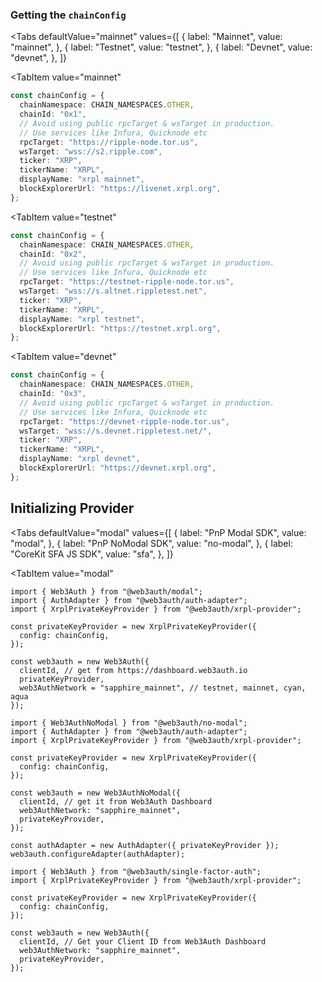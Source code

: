 
### Getting the `chainConfig`

<Tabs
 defaultValue="mainnet"
  values={[
    { label: "Mainnet", value: "mainnet", },
    { label: "Testnet", value: "testnet", },
    { label: "Devnet", value: "devnet", },
  ]}
>
<TabItem
  value="mainnet"
>

```typescript
const chainConfig = {
  chainNamespace: CHAIN_NAMESPACES.OTHER,
  chainId: "0x1",
  // Avoid using public rpcTarget & wsTarget in production.
  // Use services like Infura, Quicknode etc
  rpcTarget: "https://ripple-node.tor.us",
  wsTarget: "wss://s2.ripple.com",
  ticker: "XRP",
  tickerName: "XRPL",
  displayName: "xrpl mainnet",
  blockExplorerUrl: "https://livenet.xrpl.org",
};
```

</TabItem>

<TabItem
  value="testnet"
>

```typescript
const chainConfig = {
  chainNamespace: CHAIN_NAMESPACES.OTHER,
  chainId: "0x2",
  // Avoid using public rpcTarget & wsTarget in production.
  // Use services like Infura, Quicknode etc
  rpcTarget: "https://testnet-ripple-node.tor.us",
  wsTarget: "wss://s.altnet.rippletest.net",
  ticker: "XRP",
  tickerName: "XRPL",
  displayName: "xrpl testnet",
  blockExplorerUrl: "https://testnet.xrpl.org",
};
```

</TabItem>

<TabItem
  value="devnet"
>

```typescript
const chainConfig = {
  chainNamespace: CHAIN_NAMESPACES.OTHER,
  chainId: "0x3",
  // Avoid using public rpcTarget & wsTarget in production.
  // Use services like Infura, Quicknode etc
  rpcTarget: "https://devnet-ripple-node.tor.us",
  wsTarget: "wss://s.devnet.rippletest.net/",
  ticker: "XRP",
  tickerName: "XRPL",
  displayName: "xrpl devnet",
  blockExplorerUrl: "https://devnet.xrpl.org",
};
```

</TabItem>
</Tabs>

## Initializing Provider

<Tabs
  defaultValue="modal"
  values={[
    { label: "PnP Modal SDK", value: "modal", },
    { label: "PnP NoModal SDK", value: "no-modal", },
    { label: "CoreKit SFA JS SDK", value: "sfa", },
  ]}
>
<TabItem
  value="modal"
>

```tsx
import { Web3Auth } from "@web3auth/modal";
import { AuthAdapter } from "@web3auth/auth-adapter";
import { XrplPrivateKeyProvider } from "@web3auth/xrpl-provider";

const privateKeyProvider = new XrplPrivateKeyProvider({
  config: chainConfig,
});

const web3auth = new Web3Auth({
  clientId, // get from https://dashboard.web3auth.io
  privateKeyProvider,
  web3AuthNetwork = "sapphire_mainnet", // testnet, mainnet, cyan, aqua
});
```

</TabItem>
<TabItem
  value="no-modal"
>

```tsx
import { Web3AuthNoModal } from "@web3auth/no-modal";
import { AuthAdapter } from "@web3auth/auth-adapter";
import { XrplPrivateKeyProvider } from "@web3auth/xrpl-provider";

const privateKeyProvider = new XrplPrivateKeyProvider({
  config: chainConfig,
});

const web3auth = new Web3AuthNoModal({
  clientId, // get it from Web3Auth Dashboard
  web3AuthNetwork: "sapphire_mainnet",
  privateKeyProvider,
});

const authAdapter = new AuthAdapter({ privateKeyProvider });
web3auth.configureAdapter(authAdapter);
```

</TabItem>
<TabItem
  value="sfa"
>

```tsx
import { Web3Auth } from "@web3auth/single-factor-auth";
import { XrplPrivateKeyProvider } from "@web3auth/xrpl-provider";

const privateKeyProvider = new XrplPrivateKeyProvider({
  config: chainConfig,
});

const web3auth = new Web3Auth({
  clientId, // Get your Client ID from Web3Auth Dashboard
  web3AuthNetwork: "sapphire_mainnet",
  privateKeyProvider,
});
```

</TabItem>
</Tabs>
